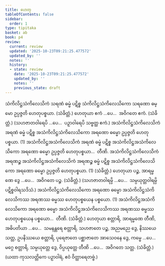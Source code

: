 ```yaml
---
title: ဟေတု
tableOfContents: false
sidebar:
  order: 1
type: tipitaka
basket: ab
book: p4
review:
  current: review
  updated: '2025-10-23T09:21:25.477572'
  updated_by: ''
  notes: ''
  history:
  - state: review
    date: '2025-10-23T09:21:25.477572'
    updated_by: ''
    notes: ''
    previous_state: draft
---
```



<ReviewStatus review={frontmatter.review} showDetails={true} />

<HypothesisAnnotation frontmatter={frontmatter} />

<DynamicBreadcrumb />

<Division number="18" book="p4" e="ch" v="39" p="607">

<Paragraph number="1755" book="p4">
သံကိလိဋ္ဌသံကိလေသိကံ သရဏံ ဓမ္မံ ပဋိစ္စ သံကိလိဋ္ဌသံကိလေသိကော သရဏော ဓမ္မော ဥပ္ပဇ္ဇတိ ဟေတုပစ္စယာ. (သံခိတ္တံ.)
</Paragraph>

<Paragraph number="1756" book="p4">
ဟေတုယာ ဧကံ …ပေ…  အဝိဂတေ ဧကံ. (သံခိတ္တံ.)
</Paragraph>

<Paragraph number="1757" book="p4">
(သဟဇာတဝါရေပိ …ပေ…  ပဉှာဝါရေပိ သဗ္ဗတ္ထ ဧကံ.)
</Paragraph>

</Division>
<Division number="19" book="p4" e="ch" v="39" p="607">

<Paragraph number="1758" book="p4">
အသံကိလိဋ္ဌသံကိလေသိကံ အရဏံ ဓမ္မံ ပဋိစ္စ အသံကိလိဋ္ဌသံကိလေသိကော အရဏော ဓမ္မော ဥပ္ပဇ္ဇတိ ဟေတုပစ္စယာ. (1)
</Paragraph>

<Paragraph number="1759" book="p4">
အသံကိလိဋ္ဌအသံကိလေသိကံ အရဏံ ဓမ္မံ ပဋိစ္စ အသံကိလိဋ္ဌအသံကိလေသိကော အရဏော ဓမ္မော ဥပ္ပဇ္ဇတိ ဟေတုပစ္စယာ…  တီဏိ.
</Paragraph>

<Paragraph number="1760" book="p4">
အသံကိလိဋ္ဌသံကိလေသိကံ အရဏဉ္စ အသံကိလိဋ္ဌအသံကိလေသိကံ အရဏဉ္စ ဓမ္မံ ပဋိစ္စ အသံကိလိဋ္ဌသံကိလေသိကော အရဏော ဓမ္မော ဥပ္ပဇ္ဇတိ ဟေတုပစ္စယာ. (1) (သံခိတ္တံ.)
</Paragraph>

</Division>
<Division number="20" book="p4" e="ch" v="39" p="607">

<Paragraph number="1761" book="p4">
ဟေတုယာ ပဉ္စ, အာရမ္မဏေ ဒွေ …ပေ…  အဝိဂတေ ပဉ္စ. (သံခိတ္တံ.) (သဟဇာတဝါရမ္ပိ …ပေ…  သမ္ပယုတ္တဝါရမ္ပိ ပဋိစ္စဝါရသဒိသံ.)
</Paragraph>

</Division>
<Division number="21" book="p4" e="ch" v="39" p="608">

<Paragraph number="1762" book="p4">
အသံကိလိဋ္ဌသံကိလေသိကော အရဏော ဓမ္မော အသံကိလိဋ္ဌသံကိလေသိကဿ အရဏဿ ဓမ္မဿ ဟေတုပစ္စယေန ပစ္စယော. (1)
</Paragraph>

<Paragraph number="1763" book="p4">
အသံကိလိဋ္ဌအသံကိလေသိကော အရဏော ဓမ္မော အသံကိလိဋ္ဌအသံကိလေသိကဿ အရဏဿ ဓမ္မဿ ဟေတုပစ္စယေန ပစ္စယော…  တီဏိ. (သံခိတ္တံ.)
</Paragraph>

</Division>
<Division number="22" book="p4" e="ch" v="39" p="608">

<Paragraph number="1764" book="p4">
ဟေတုယာ စတ္တာရိ, အာရမ္မဏေ တီဏိ, အဓိပတိယာ …ပေ…  သမနန္တရေ စတ္တာရိ, သဟဇာတေ ပဉ္စ, အညမညေ ဒွေ, နိဿယေ သတ္တ, ဥပနိဿယေ စတ္တာရိ, ပုရေဇာတေ ပစ္ဆာဇာတေ အာသေဝနေ ဒွေ, ကမ္မေ …ပေ…  မဂ္ဂေ စတ္တာရိ, သမ္ပယုတ္တေ ဒွေ, ဝိပ္ပယုတ္တေ တီဏိ …ပေ…  အဝိဂတေ သတ္တ. (သံခိတ္တံ.)
</Paragraph>

<Paragraph number="1765" book="p4">
(ယထာ ကုသလတ္တိကေ ပဉှာဝါရံ, ဧဝံ ဝိတ္ထာရေတဗ္ဗံ.)
</Paragraph>
</Division>